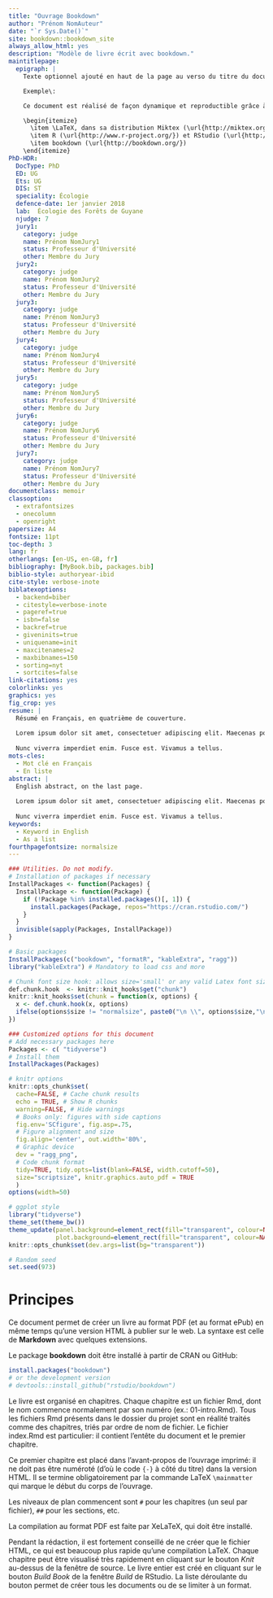 ```yaml
--- 
title: "Ouvrage Bookdown"
author: "Prénom NomAuteur"
date: "`r Sys.Date()`"
site: bookdown::bookdown_site
always_allow_html: yes
description: "Modèle de livre écrit avec bookdown."
maintitlepage:
  epigraph: |
    Texte optionnel ajouté en haut de la page au verso du titre du document.

    Exemple\:

    Ce document est réalisé de façon dynamique et reproductible grâce à:

    \begin{itemize}
      \item \LaTeX, dans sa distribution Miktex (\url{http://miktex.org/}) et la classe memoir (\url{http://www.ctan.org/pkg/memoir}).
      \item R (\url{http://www.r-project.org/}) et RStudio (\url{http://www.rstudio.com/})
      \item bookdown (\url{http://bookdown.org/})
    \end{itemize}
PhD-HDR:
  DocType: PhD
  ED: UG
  Ets: UG
  DIS: ST
  speciality: Écologie
  defence-date: 1er janvier 2018
  lab:  Écologie des Forêts de Guyane
  njudge: 7
  jury1:
    category: judge
    name: Prénom NomJury1
    status: Professeur d'Université
    other: Membre du Jury
  jury2:
    category: judge
    name: Prénom NomJury2
    status: Professeur d'Université
    other: Membre du Jury
  jury3:
    category: judge
    name: Prénom NomJury3
    status: Professeur d'Université
    other: Membre du Jury
  jury4:
    category: judge
    name: Prénom NomJury4
    status: Professeur d'Université
    other: Membre du Jury
  jury5:
    category: judge
    name: Prénom NomJury5
    status: Professeur d'Université
    other: Membre du Jury
  jury6:
    category: judge
    name: Prénom NomJury6
    status: Professeur d'Université
    other: Membre du Jury
  jury7:
    category: judge
    name: Prénom NomJury7
    status: Professeur d'Université
    other: Membre du Jury
documentclass: memoir
classoption:
  - extrafontsizes
  - onecolumn
  - openright
papersize: A4
fontsize: 11pt
toc-depth: 3
lang: fr
otherlangs: [en-US, en-GB, fr]
bibliography: [MyBook.bib, packages.bib]
biblio-style: authoryear-ibid
cite-style: verbose-inote
biblatexoptions:
  - backend=biber
  - citestyle=verbose-inote
  - pageref=true
  - isbn=false
  - backref=true
  - giveninits=true
  - uniquename=init
  - maxcitenames=2
  - maxbibnames=150
  - sorting=nyt
  - sortcites=false
link-citations: yes
colorlinks: yes
graphics: yes
fig_crop: yes
resume: |
  Résumé en Français, en quatrième de couverture.
  
  Lorem ipsum dolor sit amet, consectetuer adipiscing elit. Maecenas porttitor congue massa. Fusce posuere, magna sed pulvinar ultricies, purus lectus malesuada libero, sit amet commodo magna eros quis urna.
  
  Nunc viverra imperdiet enim. Fusce est. Vivamus a tellus.
mots-cles:
  - Mot clé en Français
  - En liste
abstract: |
  English abstract, on the last page.
  
  Lorem ipsum dolor sit amet, consectetuer adipiscing elit. Maecenas porttitor congue massa. Fusce posuere, magna sed pulvinar ultricies, purus lectus malesuada libero, sit amet commodo magna eros quis urna.
  
  Nunc viverra imperdiet enim. Fusce est. Vivamus a tellus.
keywords:
  - Keyword in English
  - As a list
fourthpagefontsize: normalsize
---
```


<!-- Commande nécessaire pour la copie de l'icône "Essentiel" en HTML--> 
<img src="images/Essentiel.png" alt="image" hidden/>

```r
### Utilities. Do not modify.
# Installation of packages if necessary
InstallPackages <- function(Packages) {
  InstallPackage <- function(Package) {
    if (!Package %in% installed.packages()[, 1]) {
      install.packages(Package, repos="https://cran.rstudio.com/")
    }
  }
  invisible(sapply(Packages, InstallPackage))
}

# Basic packages
InstallPackages(c("bookdown", "formatR", "kableExtra", "ragg"))
library("kableExtra") # Mandatory to load css and more

# Chunk font size hook: allows size='small' or any valid Latex font size in chunk options
def.chunk.hook  <- knitr::knit_hooks$get("chunk")
knitr::knit_hooks$set(chunk = function(x, options) {
  x <- def.chunk.hook(x, options)
  ifelse(options$size != "normalsize", paste0("\n \\", options$size,"\n\n", x, "\n\n \\normalsize"), x)
})
```

```r
### Customized options for this document
# Add necessary packages here
Packages <- c( "tidyverse")
# Install them
InstallPackages(Packages)

# knitr options
knitr::opts_chunk$set(
  cache=FALSE, # Cache chunk results
  echo = TRUE, # Show R chunks
  warning=FALSE, # Hide warnings
  # Books only: figures with side captions
  fig.env='SCfigure', fig.asp=.75,
  # Figure alignment and size
  fig.align='center', out.width='80%',
  # Graphic device
  dev = "ragg_png",
  # Code chunk format
  tidy=TRUE, tidy.opts=list(blank=FALSE, width.cutoff=50),
  size="scriptsize", knitr.graphics.auto_pdf = TRUE
  )
options(width=50)

# ggplot style
library("tidyverse")
theme_set(theme_bw())
theme_update(panel.background=element_rect(fill="transparent", colour=NA),
             plot.background=element_rect(fill="transparent", colour=NA))
knitr::opts_chunk$set(dev.args=list(bg="transparent"))

# Random seed
set.seed(973)
```


# Principes {-}

Ce document permet de créer un livre au format PDF (et au format ePub) en même temps qu'une version HTML à publier sur le web.
La syntaxe est celle de **Markdown** avec quelques extensions.

Le package **bookdown** doit être installé à partir de CRAN ou GitHub:

```r
install.packages("bookdown")
# or the development version
# devtools::install_github("rstudio/bookdown")
```

Le livre est organisé en chapitres. 
Chaque chapitre est un fichier Rmd, dont le nom commence normalement par son numéro (ex.: 01-intro.Rmd).
Tous les fichiers Rmd présents dans le dossier du projet sont en réalité traités comme des chapitres, triés par ordre de nom de fichier.
Le fichier index.Rmd est particulier: il contient l'entête du document et le premier chapitre.

Ce premier chapitre est placé dans l'avant-propos de l'ouvrage imprimé: il ne doit pas être numéroté (d'où le code `{-}` à côté du titre) dans la version HTML. Il se termine obligatoirement par la commande LaTeX `\mainmatter` qui marque le début du corps de l'ouvrage.

Les niveaux de plan commencent sont `#` pour les chapitres (un seul par fichier), `##` pour les sections, etc.

La compilation au format PDF est faite par XeLaTeX, qui doit être installé.

Pendant la rédaction, il est fortement conseillé de ne créer que le fichier HTML, ce qui est beaucoup plus rapide qu'une compilation LaTeX.
Chaque chapitre peut être visualisé très rapidement en cliquant sur le bouton _Knit_ au-dessus de la fenêtre de source.
Le livre entier est créé en cliquant sur le bouton _Build Book_ de la fenêtre _Build_ de RStudio.
La liste déroulante du bouton permet de créer tous les documents ou de se limiter à un format.

<!-- La commande \mainmatter marque le début du corps du document LaTeX--> 
<!-- Elle ne doit pas être supprimée-->
\mainmatter
 
